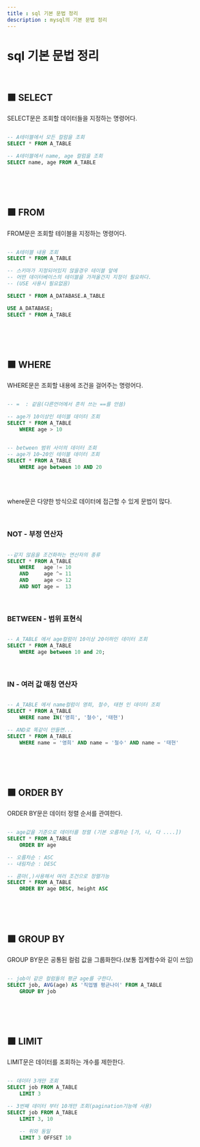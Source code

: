 ---
title : sql 기본 문법 정리
description : mysql의 기본 문법 정리
---

# sql 기본 문법 정리

<br />

## 🟩 SELECT

SELECT문은 조회할 데이터들을 지정하는 명령어다.
```sql

-- A테이블에서 모든 컬럼을 조회
SELECT * FROM A_TABLE

-- A테이블에서 name, age 컬럼을 조회
SELECT name, age FROM A_TABLE

```

<br />
<br />
<br />

## 🟩 FROM

FROM문은 조회할 테이블을 지정하는 명령어다.

```sql

-- A테이블 내용 조회
SELECT * FROM A_TABLE

-- 스키마가 지정되어있지 않을경우 테이블 앞에 
-- 어떤 데이터베이스의 테이블을 가져올건지 지정이 필요하다.
-- (USE 사용시 필요없음)

SELECT * FROM A_DATABASE.A_TABLE

USE A_DATABASE;
SELECT * FROM A_TABLE

```

<br />
<br />
<br />

## 🟩 WHERE

WHERE문은 조회할 내용에 조건을 걸어주는 명령어다.

```sql

-- =  : 같음(다른언어에서 흔히 쓰는 ==를 안씀)

-- age가 10이상인 테이블 데이터 조회
SELECT * FROM A_TABLE
    WHERE age > 10


-- between 범위 사이의 데이터 조회
-- age가 10~20인 테이블 데이터 조회
SELECT * FROM A_TABLE
    WHERE age between 10 AND 20

```

<br />
<br />

where문은 다양한 방식으로 데이터에 접근할 수 있게 문법이 많다.


<br />

### NOT - 부정 연산자

```sql

--같지 않음을 조건화하는 연산자의 종류
SELECT * FROM A_TABLE
    WHERE   age != 10
    AND     age ^= 11
    AND     age <> 12
    AND NOT age =  13

```

<br />

### BETWEEN - 범위 표현식

```sql

-- A_TABLE 에서 age컬럼이 10이상 20이하인 데이터 조회
SELECT * FROM A_TABLE 
	WHERE age between 10 and 20;

```

<br />

### IN - 여러 값 매칭 연산자

```sql

-- A_TABLE 에서 name컬럼이 영희, 철수, 태현 인 데이터 조회
SELECT * FROM A_TABLE 
	WHERE name IN('영희', '철수', '태현')

-- AND로 똑같이 만들면...
SELECT * FROM A_TABLE 
	WHERE name = '영희' AND name = '철수' AND name = '태현'


```

<br />
<br />
<br />

## 🟩 ORDER BY

ORDER BY문은 데이터 정렬 순서를 관여한다.

```sql

-- age값을 기준으로 데이터를 정렬 (기본 오름차순 [가, 나, 다 ....])
SELECT * FROM A_TABLE
    ORDER BY age

-- 오름차순 : ASC
-- 내림차순 : DESC

-- 콤마(,)사용해서 여러 조건으로 정렬가능
SELECT * FROM A_TABLE
    ORDER BY age DESC, height ASC

```

<br />
<br />
<br />

## 🟩 GROUP BY 

GROUP BY문은 공통된 컬럼 값을 그룹화한다.(보통 집계함수와 깉이 쓰임)

```sql

-- job이 같은 컬럼들의 평균 age를 구한다.
SELECT job, AVG(age) AS '직업별 평균나이' FROM A_TABLE
    GROUP BY job

```

<br />
<br />
<br />

## 🟩 LIMIT 

LIMIT문은 데이터를 조회하는 개수를 제한한다.

```sql

-- 데이터 3개만 조회
SELECT job FROM A_TABLE
    LIMIT 3

-- 3번째 데이터 부터 10개만 조회(pagination기능에 사용)
SELECT job FROM A_TABLE
    LIMIT 3, 10   

    -- 위와 동일
    LIMIT 3 OFFSET 10 


```